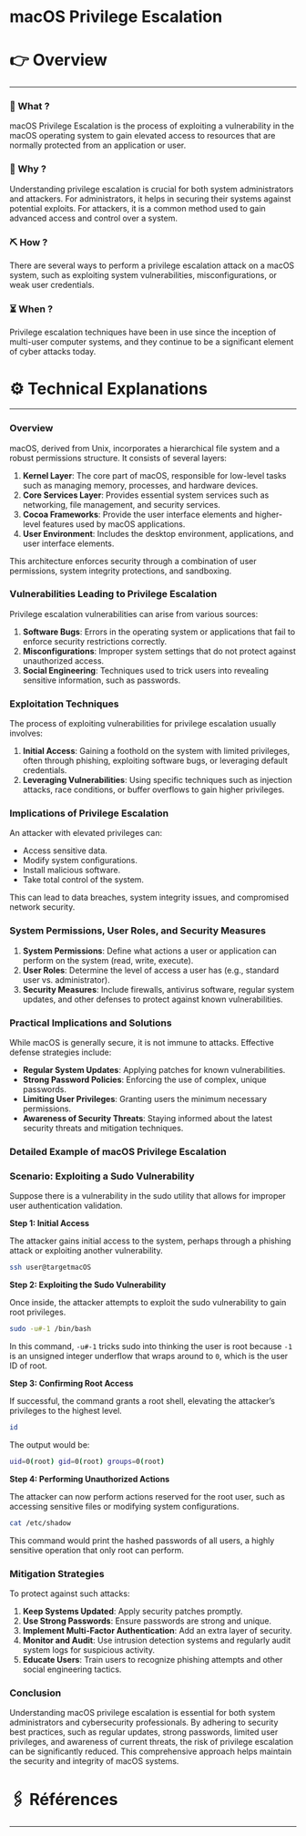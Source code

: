 # macOS Privilege Escalation


# 👉 Overview

---

### 👀 What ?

macOS Privilege Escalation is the process of exploiting a vulnerability in the macOS operating system to gain elevated access to resources that are normally protected from an application or user.


### 🧐 Why ?

Understanding privilege escalation is crucial for both system administrators and attackers. For administrators, it helps in securing their systems against potential exploits. For attackers, it is a common method used to gain advanced access and control over a system.


### ⛏️ How ?

There are several ways to perform a privilege escalation attack on a macOS system, such as exploiting system vulnerabilities, misconfigurations, or weak user credentials.


### ⏳ When ?

Privilege escalation techniques have been in use since the inception of multi-user computer systems, and they continue to be a significant element of cyber attacks today.


# ⚙️ Technical Explanations

---

### Overview

macOS, derived from Unix, incorporates a hierarchical file system and a robust permissions structure. It consists of several layers:

1. **Kernel Layer**: The core part of macOS, responsible for low-level tasks such as managing memory, processes, and hardware devices.
2. **Core Services Layer**: Provides essential system services such as networking, file management, and security services.
3. **Cocoa Frameworks**: Provide the user interface elements and higher-level features used by macOS applications.
4. **User Environment**: Includes the desktop environment, applications, and user interface elements.

This architecture enforces security through a combination of user permissions, system integrity protections, and sandboxing.

### Vulnerabilities Leading to Privilege Escalation

Privilege escalation vulnerabilities can arise from various sources:

1. **Software Bugs**: Errors in the operating system or applications that fail to enforce security restrictions correctly.
2. **Misconfigurations**: Improper system settings that do not protect against unauthorized access.
3. **Social Engineering**: Techniques used to trick users into revealing sensitive information, such as passwords.

### Exploitation Techniques

The process of exploiting vulnerabilities for privilege escalation usually involves:

1. **Initial Access**: Gaining a foothold on the system with limited privileges, often through phishing, exploiting software bugs, or leveraging default credentials.
2. **Leveraging Vulnerabilities**: Using specific techniques such as injection attacks, race conditions, or buffer overflows to gain higher privileges.

### Implications of Privilege Escalation

An attacker with elevated privileges can:

- Access sensitive data.
- Modify system configurations.
- Install malicious software.
- Take total control of the system.

This can lead to data breaches, system integrity issues, and compromised network security.

### System Permissions, User Roles, and Security Measures

1. **System Permissions**: Define what actions a user or application can perform on the system (read, write, execute).
2. **User Roles**: Determine the level of access a user has (e.g., standard user vs. administrator).
3. **Security Measures**: Include firewalls, antivirus software, regular system updates, and other defenses to protect against known vulnerabilities.

### Practical Implications and Solutions

While macOS is generally secure, it is not immune to attacks. Effective defense strategies include:

- **Regular System Updates**: Applying patches for known vulnerabilities.
- **Strong Password Policies**: Enforcing the use of complex, unique passwords.
- **Limiting User Privileges**: Granting users the minimum necessary permissions.
- **Awareness of Security Threats**: Staying informed about the latest security threats and mitigation techniques.

### Detailed Example of macOS Privilege Escalation

### Scenario: Exploiting a Sudo Vulnerability

Suppose there is a vulnerability in the sudo utility that allows for improper user authentication validation.

**Step 1: Initial Access**

The attacker gains initial access to the system, perhaps through a phishing attack or exploiting another vulnerability.

```bash
ssh user@targetmacOS

```

**Step 2: Exploiting the Sudo Vulnerability**

Once inside, the attacker attempts to exploit the sudo vulnerability to gain root privileges.

```bash
sudo -u#-1 /bin/bash

```

In this command, `-u#-1` tricks sudo into thinking the user is root because `-1` is an unsigned integer underflow that wraps around to `0`, which is the user ID of root.

**Step 3: Confirming Root Access**

If successful, the command grants a root shell, elevating the attacker’s privileges to the highest level.

```bash
id

```

The output would be:

```bash
uid=0(root) gid=0(root) groups=0(root)

```

**Step 4: Performing Unauthorized Actions**

The attacker can now perform actions reserved for the root user, such as accessing sensitive files or modifying system configurations.

```bash
cat /etc/shadow

```

This command would print the hashed passwords of all users, a highly sensitive operation that only root can perform.

### Mitigation Strategies

To protect against such attacks:

1. **Keep Systems Updated**: Apply security patches promptly.
2. **Use Strong Passwords**: Ensure passwords are strong and unique.
3. **Implement Multi-Factor Authentication**: Add an extra layer of security.
4. **Monitor and Audit**: Use intrusion detection systems and regularly audit system logs for suspicious activity.
5. **Educate Users**: Train users to recognize phishing attempts and other social engineering tactics.

### Conclusion

Understanding macOS privilege escalation is essential for both system administrators and cybersecurity professionals. By adhering to security best practices, such as regular updates, strong passwords, limited user privileges, and awareness of current threats, the risk of privilege escalation can be significantly reduced. This comprehensive approach helps maintain the security and integrity of macOS systems.

# 🖇️ Références

---